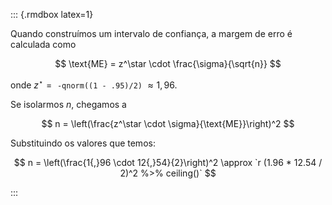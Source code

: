 
   ::: {.rmdbox latex=1}
   
   Quando construímos um intervalo de confiança, a margem de erro é calculada como
   
   $$
   \text{ME} = z^\star \cdot \frac{\sigma}{\sqrt{n}}
   $$
   
   onde $z^\star = {}$ `-qnorm((1 - .95)/2)` ${} \approx 1{,}96$.
   
   Se isolarmos $n$, chegamos a
   
   $$
   n = \left(\frac{z^\star \cdot \sigma}{\text{ME}}\right)^2
   $$

   Substituindo os valores que temos:
   
   $$
   n = \left(\frac{1{,}96 \cdot 12{,}54}{2}\right)^2
     \approx `r (1.96 * 12.54 / 2)^2 %>% ceiling()`
   $$
   
   :::
